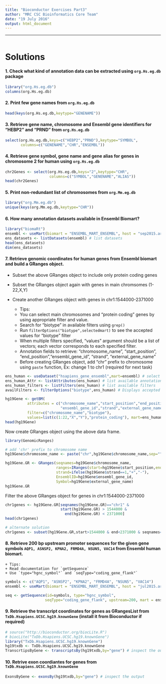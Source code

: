 ```yaml
---
title: "Bioconductor Exercises Part3"
author: "MRC CSC Bioinformatics Core Team"
date: "19 July 2016"
output: html_document
---
```


----
```r

```


# Solutions

#### 1. Check what kind of annotation data can be extracted using `org.Hs.eg.db` package
```r
library("org.Hs.eg.db")
columns(org.Hs.eg.db)
```

#### 2. Print few gene names from `org.Hs.eg.db`
```r
head(keys(org.Hs.eg.db,keytype="GENENAME"))
```

#### 3. Retrieve gene name, chromosome and Ensembl gene identifiers for “HEBP2” and “PRND” from `org.Hs.eg.db`

```r
select(org.Hs.eg.db,keys=c("HEBP2","PRND"),keytype="SYMBOL",
       columns=c("GENENAME","CHR","ENSEMBL"))
```

#### 4. Retrieve gene symbol, gene name and gene alias for genes in chromosome 2 for human using `org.Hs.eg.db`
```r
chr2Genes <- select(org.Hs.eg.db,keys="2",keytype="CHR",
                    columns=c("SYMBOL","GENENAME","ALIAS"))
head(chr2Genes)
```

#### 5. Print non-redundant list of chromosomes from `org.Mm.eg.db`
```r
library("org.Mm.eg.db")
unique(keys(org.Mm.eg.db,keytype="CHR"))
```

#### 6. How many annotation datasets available in Ensembl Biomart?
```r
library("biomaRt")
ensembl <- useMart(biomart = "ENSEMBL_MART_ENSEMBL", host = "sep2015.archive.ensembl.org") # select ensembl
ens_datasets <- listDatasets(ensembl) # list datasets 
head(ens_datasets)
dim(ens_datasets)
```

#### 7. Retrieve genomic coordinates for human genes from Ensembl biomart and build a GRanges object.
  + Subset the above GRanges object to include only protein coding genes
  + Subset the GRanges object again with genes in main chromsomes (1-22,X,Y)
  + Create another GRanges object with genes in chr1:1544000-2371000
      
      + Tips:
      + You can select main chromosomes and "protein coding" genes by using appropriate filter and value.
      + Search for "biotype" in available filters using `grep()`
      + Run `filterOptions("biotype",selectedmart)` to see the accepted values for "biotype" filter
      + When multiple filters specified, "values" argument should be a list of vectors; each vector corresponds to each specified filter.
      + Annotation fields to retrieve: "chromosome_name", "start_position", "end_position","ensembl_gene_id", "strand", "external_gene_name"
      + Before creating GRanges object, add "chr" prefix to chromosome using `paste` function, Ex: change 1 to chr1 (required for next task)

```r
ens_human <- useDataset("hsapiens_gene_ensembl",mart=ensembl) # select human dataset
ens_human_Attr <- listAttributes(ens_human) # list available annotation
ens_human_filters <- listFilters(ens_human) # list available filters
availFilters <- filterOptions("biotype",ens_human) # Displays accepted values for "biotype"

hg19Gene <- getBM(
          attributes = c("chromosome_name","start_position","end_position",
                         "ensembl_gene_id","strand","external_gene_name"), 
          filter=c("chromosome_name","biotype"),
          values=list(c(1:22,"X","Y"),"protein_coding"), mart=ens_human)
head(hg19Gene)
```

Now create GRanges object using the above data frame. 
```r
library(GenomicRanges)

# add 'chr' prefix to chromosome name
hg19Gene$chromosome_name <- paste("chr",hg19Gene$chromosome_name,sep="")

hg19Gene.GR <- GRanges(seqnames=hg19Gene$chromosome_name,
                       ranges=IRanges(start=hg19Gene$start_position,end=hg19Gene$end_position),
                       strand=ifelse(hg19Gene$strand==1,"+","-"),
                       EnsemblID=hg19Gene$ensembl_gene_id,
                       Symbol=hg19Gene$external_gene_name)
hg19Gene.GR
```

Filter the above GRanges object for genes in chr1:1544000-2371000
```r
chr1genes <- hg19Gene.GR[seqnames(hg19Gene.GR)=="chr1" & 
                         start(hg19Gene.GR) > 1544000 & 
                           end(hg19Gene.GR) < 2371000]
head(chr1genes)

# alternate solution
chr1genes <- subset(hg19Gene.GR,start>1544000 & end<2371000 & seqnames=="chr1")
```

#### 8. Retrieve 200 bp upstream promoter sequences for the given gene symbols `AQP1, ASNSP2, KPNA2, FRMD4A, NSUN5, VAC14` from Ensembl human biomart.
    + Tips: 
    + Read documentation for `getSequence`
    + Use `type="hgnc_symbol"` and `seqType="coding_gene_flank"`

```r
symbols <- c("AQP1", "ASNSP2", "KPNA2", "FRMD4A", "NSUN5", "VAC14")
ensembl <- useMart(biomart = "ENSEMBL_MART_ENSEMBL", host = "jul2015.archive.ensembl.org", dataset="hsapiens_gene_ensembl") # select ensembl

seq <- getSequence(id=symbols, type="hgnc_symbol",
                  seqType="coding_gene_flank", upstream=200, mart = ensembl)
```


#### 9. Retrieve the transcript coordinates for genes as GRangesList from `TxDb.Hsapiens.UCSC.hg19.knownGene` (install it from Bioconductor if required)
```r
# source("http://bioconductor.org/biocLite.R")
# biocLite("TxDb.Hsapiens.UCSC.hg19.knownGene")
library("TxDb.Hsapiens.UCSC.hg19.knownGene")
hg19txdb <- TxDb.Hsapiens.UCSC.hg19.knownGene
TranscrtipsByGene <- transcriptsBy(hg19txdb,by="gene") # inspect the output
```

#### 10. Retrive exon coordiantes for genes from `TxDb.Hsapiens.UCSC.hg19.knownGene`
```r
ExonsByGene <- exonsBy(hg19txdb,by="gene") # inspect the output
```

